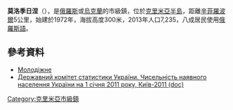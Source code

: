 {{No footnotes|time=2015-09-16T15:19:52+00:00}}
'''莫洛季日涅'''（{{lang-ru|Молодёжное}}），是[[俄羅斯|俄羅斯]]或[[烏克蘭|烏克蘭]]的市級鎮，位於[[克里米亞半島|克里米亞半島]]，距離[[辛菲羅波爾|辛菲羅波爾]]5公里，始建於1972年，海拔高度300米，2013年人口7,235，八成居民使用[[俄羅斯語|俄羅斯語]]。

==參考資料==
*[http://gska2.rada.gov.ua/pls/z7502/A005?rdat1=20.02.2009&rf7571=975 Молодіжне]{{dead link|date=2018年4月 |bot=InternetArchiveBot |fix-attempted=yes }}
*[https://web.archive.org/web/20121010205321/http://stat6.stat.lviv.ua/PXWEB2007/ukr/publ/2011/chnas.zip Державний комітет статистики України. Чисельність наявного населення України на 1 січня 2011 року, Київ-2011 (doc)]

{{coord|45|0|14|N|34|3|13|E|scale:30000|display=title}}

{{DEFAULTSORT:Молодіжне}}
[[Category:克里米亞市級鎮|Category:克里米亞市級鎮]]


{{Crimea-geo-stub}}